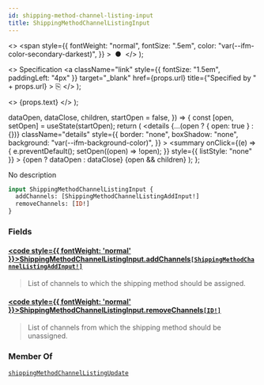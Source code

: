 ```yaml
---
id: shipping-method-channel-listing-input
title: ShippingMethodChannelListingInput
---
```


  <>
    <span
      style={{
        fontWeight: "normal",
        fontSize: ".5em",
        color: "var(--ifm-color-secondary-darkest)",
      }}
    >
      &nbsp;●&nbsp;
    </span>
  </>
);

  <>
    Specification
    <a
      className="link"
      style={{ fontSize: "1.5em", paddingLeft: "4px" }}
      target="\_blank"
      href={props.url}
      title={"Specified by " + props.url}
    >
      ⎘
    </a>
  </>
);

  <>
    <span className={props.class}>{props.text}</span>
  </>
);


  dataOpen,
  dataClose,
  children,
  startOpen = false,
}) => {
  const [open, setOpen] = useState(startOpen);
  return (
    <details
      {...(open ? { open: true } : {})}
      className="details"
      style={{
        border: "none",
        boxShadow: "none",
        background: "var(--ifm-background-color)",
      }}
    >
      <summary
        onClick={(e) => {
          e.preventDefault();
          setOpen((open) => !open);
        }}
        style={{ listStyle: "none" }}
      >
        {open ? dataOpen : dataClose}
      </summary>
      {open && children}
    </details>
  );
};

No description

```graphql
input ShippingMethodChannelListingInput {
  addChannels: [ShippingMethodChannelListingAddInput!]
  removeChannels: [ID!]
}
```

### Fields

#### [<code style={{ fontWeight: 'normal' }}>ShippingMethodChannelListingInput.<b>addChannels</b></code>](#)<Bullet />[`[ShippingMethodChannelListingAddInput!]`](../../../api-reference/shipping/inputs/shipping-method-channel-listing-add-input) <Badge class="badge badge--secondary" text="list"/> <Badge class="badge badge--secondary" text="input"/> <Badge class="badge badge--secondary" text="shipping"/>

> List of channels to which the shipping method should be assigned.

#### [<code style={{ fontWeight: 'normal' }}>ShippingMethodChannelListingInput.<b>removeChannels</b></code>](#)<Bullet />[`[ID!]`](../../../api-reference/miscellaneous/scalars/id) <Badge class="badge badge--secondary" text="list"/> <Badge class="badge badge--secondary" text="scalar"/> <Badge class="badge badge--secondary" text="miscellaneous"/>

> List of channels from which the shipping method should be unassigned.

### Member Of

[`shippingMethodChannelListingUpdate`](../../../api-reference/shipping/mutations/shipping-method-channel-listing-update) <Badge class="badge badge--secondary" text="mutation"/>
